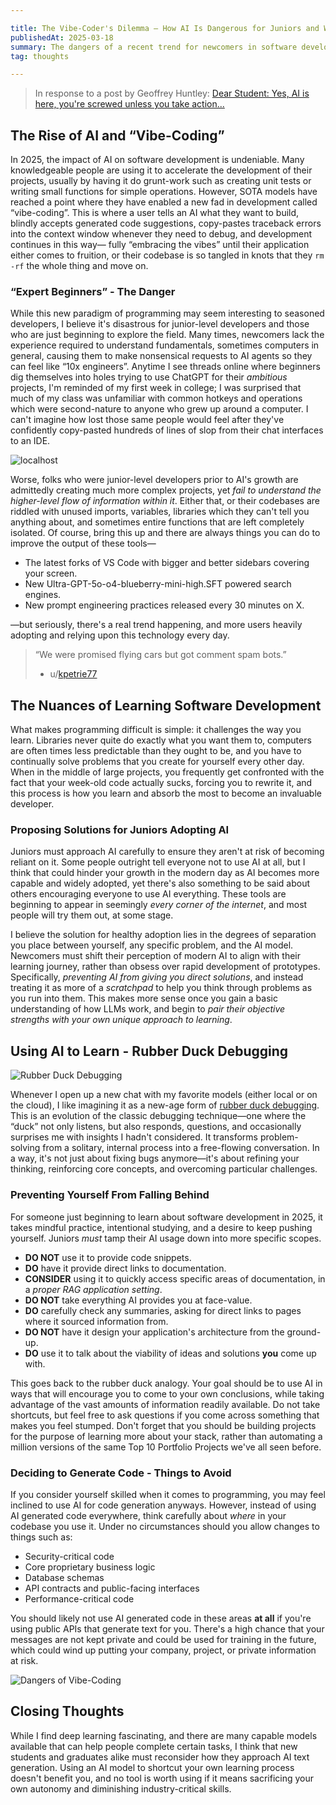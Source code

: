 ```yaml
---

title: The Vibe-Coder's Dilemma – How AI Is Dangerous for Juniors and What To Do About It
publishedAt: 2025-03-18
summary: The dangers of a recent trend for newcomers in software development.
tag: thoughts

---
```


> In response to a post by Geoffrey Huntley: [Dear Student: Yes, AI is here, you're screwed unless you take action...](https://ghuntley.com/screwed/)

## The Rise of AI and “Vibe-Coding”

In 2025, the impact of AI on software development is undeniable. Many knowledgeable people are using it to accelerate the development of their projects, usually by having it do grunt-work such as creating unit tests or writing small functions for simple operations. However, SOTA models have reached a point where they have enabled a new fad in development called “vibe-coding”. This is where a user tells an AI what they want to build, blindly accepts generated code suggestions, copy-pastes traceback errors into the context window whenever they need to debug, and development continues in this way— fully “embracing the vibes” until their application either comes to fruition, or their codebase is so tangled in knots that they `rm -rf` the whole thing and move on.

### “Expert Beginners” - The Danger

While this new paradigm of programming may seem interesting to seasoned developers, I believe it's disastrous for junior-level developers and those who are just beginning to explore the field. Many times, newcomers lack the experience required to understand fundamentals, sometimes computers in general, causing them to make nonsensical requests to AI agents so they can feel like “10x engineers”. Anytime I see threads online where beginners dig themselves into holes trying to use ChatGPT for their *ambitious* projects, I'm reminded of my first week in college; I was surprised that much of my class was unfamiliar with common hotkeys and operations which were second-nature to anyone who grew up around a computer. I can't imagine how lost those same people would feel after they've confidently copy-pasted hundreds of lines of slop from their chat interfaces to an IDE.

![localhost](https://preview.redd.it/ai-is-taking-over-v0-l2pzxryu5gxa1.jpg?auto=webp&s=5698e400ee5dd1282ca511d4baee9acfb430800b)

Worse, folks who were junior-level developers prior to AI's growth are admittedly creating much more complex projects, yet *fail to understand the higher-level flow of information within it*. Either that, or their codebases are riddled with unused imports, variables, libraries which they can't tell you anything about, and sometimes entire functions that are left completely isolated. Of course, bring this up and there are always things you can do to improve the output of these tools—

- The latest forks of VS Code with bigger and better sidebars covering your screen.
- New Ultra-GPT-5o-o4-blueberry-mini-high.SFT powered search engines.
- New prompt engineering practices released every 30 minutes on X.

—but seriously, there's a real trend happening, and more users heavily adopting and relying upon this technology every day.

> “We were promised flying cars but got comment spam bots.”
> 	- u/[kpetrie77](https://www.reddit.com/r/GenX/comments/1g8bumd/comment/lsxadcr/?utm_source=share&utm_medium=web3x&utm_name=web3xcss&utm_term=1&utm_content=share_button)

## The Nuances of Learning Software Development

What makes programming difficult is simple: it challenges the way you learn. Libraries never quite do exactly what you want them to, computers are often times less predictable than they ought to be, and you have to continually solve problems that you create for yourself every other day. When in the middle of large projects, you frequently get confronted with the fact that your week-old code actually sucks, forcing you to rewrite it, and this process is how you learn and absorb the most to become an invaluable developer.

### Proposing Solutions for Juniors Adopting AI

Juniors must approach AI carefully to ensure they aren't at risk of becoming reliant on it. Some people outright tell everyone not to use AI at all, but I think that could hinder your growth in the modern day as AI becomes more capable and widely adopted, yet there's also something to be said about others encouraging everyone to use AI everything. These tools are beginning to appear in seemingly *every corner of the internet*, and most people will try them out, at some stage.

I believe the solution for healthy adoption lies in the degrees of separation you place between yourself, any specific problem, and the AI model. Newcomers must shift their perception of modern AI to align with their learning journey, rather than obsess over rapid development of prototypes. Specifically, *preventing AI from giving you direct solutions*, and instead treating it as more of a *scratchpad* to help you think through problems as you run into them. This makes more sense once you gain a basic understanding of how LLMs work, and begin to *pair their objective strengths with your own unique approach to learning*.

## Using AI to Learn - Rubber Duck Debugging

![Rubber Duck Debugging](https://storage.googleapis.com/duckly-blog/2019/10/IMG_7540.jpeg)

Whenever I open up a new chat with my favorite models (either local or on the cloud), I like imagining it as a new-age form of [rubber duck debugging](https://en.wikipedia.org/wiki/Rubber_duck_debugging). This is an evolution of the classic debugging technique—one where the “duck” not only listens, but also responds, questions, and occasionally surprises me with insights I hadn't considered. It transforms problem-solving from a solitary, internal process into a free-flowing conversation. In a way, it's not just about fixing bugs anymore—it's about refining your thinking, reinforcing core concepts, and overcoming particular challenges.

### Preventing Yourself From Falling Behind

For someone just beginning to learn about software development in 2025, it takes mindful practice, intentional studying, and a desire to keep pushing yourself. Juniors *must* tamp their AI usage down into more specific scopes.

- **DO NOT** use it to provide code snippets.
- **DO** have it provide direct links to documentation.
- **CONSIDER** using it to quickly access specific areas of documentation, in a *proper RAG application setting*.
- **DO NOT** take everything AI provides you at face-value.
- **DO** carefully check any summaries, asking for direct links to pages where it sourced information from.
- **DO NOT** have it design your application's architecture from the ground-up.
- **DO** use it to talk about the viability of ideas and solutions **you** come up with.

This goes back to the rubber duck analogy. Your goal should be to use AI in ways that will encourage you to come to your own conclusions, while taking advantage of the vast amounts of information readily available. Do not take shortcuts, but feel free to ask questions if you come across something that makes you feel stumped. Don't forget that you should be building projects for the purpose of learning more about your stack, rather than automating a million versions of the same Top 10 Portfolio Projects we've all seen before.

### Deciding to Generate Code - Things to Avoid

If you consider yourself skilled when it comes to programming, you may feel inclined to use AI for code generation anyways. However, instead of using AI generated code everywhere, think carefully about *where* in your codebase you use it. Under no circumstances should you allow changes to things such as:

- Security-critical code
- Core proprietary business logic
- Database schemas
- API contracts and public-facing interfaces
- Performance-critical code

You should likely not use AI generated code in these areas **at all** if you're using public APIs that generate text for you. There's a high chance that your messages are not kept private and could be used for training in the future, which could wind up putting your company, project, or private information at risk.

![Dangers of Vibe-Coding](https://i.redd.it/acp1k9csabpe1.png)

## Closing Thoughts

While I find deep learning fascinating, and there are many capable models available that can help people complete certain tasks, I think that new students and graduates alike must reconsider how they approach AI text generation. Using an AI model to shortcut your own learning process doesn't benefit you, and no tool is worth using if it means sacrificing your own autonomy and diminishing industry-critical skills.
